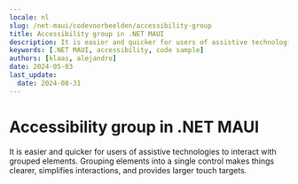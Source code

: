```yaml
---
locale: nl
slug: /net-maui/codevoorbeelden/accessibility-group
title: Accessibility group in .NET MAUI
description: It is easier and quicker for users of assistive technologies to interact with grouped elements.
keywords: [.NET MAUI, accessibility, code sample]
authors: [klaas, alejandro]
date: 2024-05-03
last_update:
  date: 2024-08-31
---
```


# Accessibility group in .NET MAUI

It is easier and quicker for users of assistive technologies to interact with grouped elements. Grouping elements into a single control makes things clearer, simplifies interactions, and provides larger touch targets.

<CodeSample id="accessibility-group" framework="net-maui" locale="en"/>
